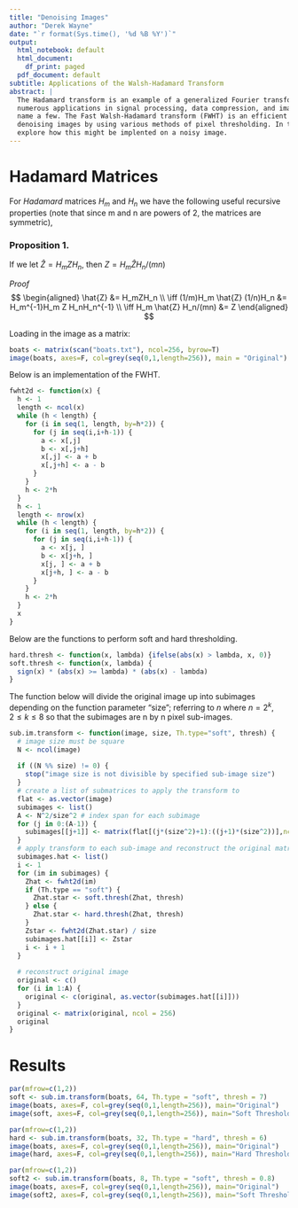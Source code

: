 ```yaml
---
title: "Denoising Images"
author: "Derek Wayne"
date: "`r format(Sys.time(), '%d %B %Y')`"
output:
  html_notebook: default
  html_document:
    df_print: paged
  pdf_document: default
subtitle: Applications of the Walsh-Hadamard Transform
abstract: |
  The Hadamard transform is an example of a generalized Fourier transform. It has
  numerous applications in signal processing, data compression, and image/video coding to
  name a few. The Fast Walsh-Hadamard transform (FWHT) is an efficient algorithm for
  denoising images by using various methods of pixel thresholding. In this note, we
  explore how this might be implented on a noisy image.
---
```


# Hadamard Matrices

For *Hadamard* matrices $H_m$ and $H_n$ we have the following useful recursive properties (note that since m and n are powers of 2, the matrices are symmetric),

\begin{equation}
  H_mH_m^T = 2^kI  
\end{equation}

\begin{equation}
  H_m^{-1} = \frac{1}{m}H_m
\end{equation}

### Proposition 1.
If we let $\hat{Z} = H_mZH_n$, then $Z =  H_m \hat{Z} H_n/(mn)$

*Proof*
$$
\begin{aligned}
\hat{Z} &= H_mZH_n \\
\iff (1/m)H_m \hat{Z} (1/n)H_n &= H_m^{-1}H_m Z H_nH_n^{-1} \\
\iff H_m \hat{Z} H_n/(mn) &= Z
\end{aligned}
$$

Loading in the image as a matrix:

```r
boats <- matrix(scan("boats.txt"), ncol=256, byrow=T)
image(boats, axes=F, col=grey(seq(0,1,length=256)), main = "Original")
```


Below is an implementation of the FWHT.

```r
fwht2d <- function(x) {
  h <- 1
  length <- ncol(x)
  while (h < length) {
    for (i in seq(1, length, by=h*2)) {
      for (j in seq(i,i+h-1)) {
        a <- x[,j]
        b <- x[,j+h]
        x[,j] <- a + b
        x[,j+h] <- a - b
      }
    }
    h <- 2*h
  }
  h <- 1
  length <- nrow(x)
  while (h < length) {
    for (i in seq(1, length, by=h*2)) {
      for (j in seq(i,i+h-1)) {
        a <- x[j, ]
        b <- x[j+h, ]
        x[j, ] <- a + b
        x[j+h, ] <- a - b
      }
    }
    h <- 2*h
  }
  x
}
```


Below are the functions to perform soft and hard thresholding.

```r
hard.thresh <- function(x, lambda) {ifelse(abs(x) > lambda, x, 0)}
soft.thresh <- function(x, lambda) {
  sign(x) * (abs(x) >= lambda) * (abs(x) - lambda)
}
```

The function below will divide the original image up into subimages depending on the function parameter "size"; referring to $n$ where $n=2^k, \quad 2\leq k \leq 8$ so that the subimages are n by n pixel sub-images.


```r
sub.im.transform <- function(image, size, Th.type="soft", thresh) {
  # image size must be square
  N <- ncol(image)
  
  if ((N %% size) != 0) {
    stop("image size is not divisible by specified sub-image size")
  }
  # create a list of submatrices to apply the transform to
  flat <- as.vector(image)
  subimages <- list()
  A <- N^2/size^2 # index span for each subimage 
  for (j in 0:(A-1)) {
    subimages[[j+1]] <- matrix(flat[(j*(size^2)+1):((j+1)*(size^2))],ncol=size)
  }
  # apply transform to each sub-image and reconstruct the original matrix/image
  subimages.hat <- list()
  i <- 1
  for (im in subimages) {
    Zhat <- fwht2d(im)
    if (Th.type == "soft") {
      Zhat.star <- soft.thresh(Zhat, thresh)
    } else {
      Zhat.star <- hard.thresh(Zhat, thresh)
    }
    Zstar <- fwht2d(Zhat.star) / size
    subimages.hat[[i]] <- Zstar
    i <- i + 1
  }
  
  # reconstruct original image
  original <- c()
  for (i in 1:A) {
    original <- c(original, as.vector(subimages.hat[[i]]))
  }
  original <- matrix(original, ncol = 256)
  original
}
```

# Results

```r
par(mfrow=c(1,2))
soft <- sub.im.transform(boats, 64, Th.type = "soft", thresh = 7)
image(boats, axes=F, col=grey(seq(0,1,length=256)), main="Original")
image(soft, axes=F, col=grey(seq(0,1,length=256)), main="Soft Threshold: lam=7")
```

```r
par(mfrow=c(1,2))
hard <- sub.im.transform(boats, 32, Th.type = "hard", thresh = 6)
image(boats, axes=F, col=grey(seq(0,1,length=256)), main="Original")
image(hard, axes=F, col=grey(seq(0,1,length=256)), main="Hard Threshold: lam=6")
```

```r
par(mfrow=c(1,2))
soft2 <- sub.im.transform(boats, 8, Th.type = "soft", thresh = 0.8)
image(boats, axes=F, col=grey(seq(0,1,length=256)), main="Original")
image(soft2, axes=F, col=grey(seq(0,1,length=256)), main="Soft Threshold: lam=0.8")
```


